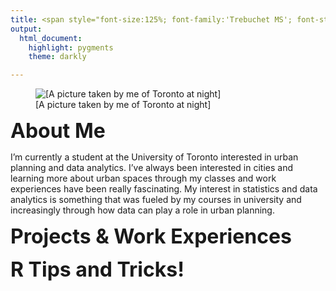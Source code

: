 ```yaml
---
title: <span style="font-size:125%; font-family:'Trebuchet MS'; font-style:normal">Hello! I'm Ivy</span>
output:
  html_document:
    highlight: pygments
    theme: darkly

---
```


![[A picture taken by me of Toronto at night]](toronto_view.jpg)


<font size = "6.5"> **About Me** </font>

I'm currently a student at the University of Toronto interested in urban planning and data analytics. I've always been interested in cities and learning more about urban spaces through my classes and work experiences have been really fascinating. My interest in statistics and data analytics is something that was fueled by my courses in university and increasingly through how data can play a role in urban planning. 



<font size = "6.5"> **Projects & Work Experiences** </font>

<font size = "6.5"> **R Tips and Tricks!** </font>


